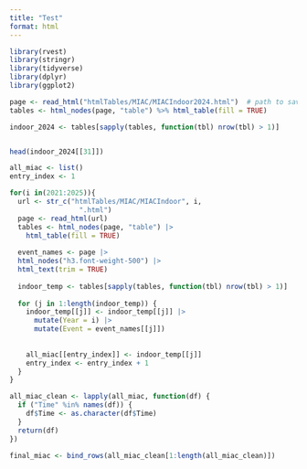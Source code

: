 ```yaml
---
title: "Test"
format: html
---
```


```r
library(rvest)
library(stringr)
library(tidyverse)
library(dplyr)
library(ggplot2)
```


```r
page <- read_html("htmlTables/MIAC/MIACIndoor2024.html")  # path to saved HTML
tables <- html_nodes(page, "table") %>% html_table(fill = TRUE)

indoor_2024 <- tables[sapply(tables, function(tbl) nrow(tbl) > 1)]


head(indoor_2024[[31]])

```

```r
all_miac <- list()
entry_index <- 1

for(i in(2021:2025)){
  url <- str_c("htmlTables/MIAC/MIACIndoor", i,
                 ".html")
  page <- read_html(url)
  tables <- html_nodes(page, "table") |>
    html_table(fill = TRUE)
  
  event_names <- page |>
  html_nodes("h3.font-weight-500") |>
  html_text(trim = TRUE)
  
  indoor_temp <- tables[sapply(tables, function(tbl) nrow(tbl) > 1)]
  
  for (j in 1:length(indoor_temp)) {
    indoor_temp[[j]] <- indoor_temp[[j]] |>
      mutate(Year = i) |>
      mutate(Event = event_names[[j]])
    
    
    all_miac[[entry_index]] <- indoor_temp[[j]]
    entry_index <- entry_index + 1
  }
}

all_miac_clean <- lapply(all_miac, function(df) {
  if ("Time" %in% names(df)) {
    df$Time <- as.character(df$Time)
  }
  return(df)
})

final_miac <- bind_rows(all_miac_clean[1:length(all_miac_clean)])
```

